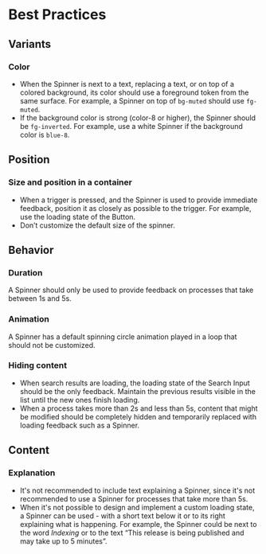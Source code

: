 # Best Practices

## Variants

### Color

- When the Spinner is next to a text, replacing a text, or on top of a colored background, its color should use a foreground token from the same surface. For example, a Spinner on top of `bg-muted` should use `fg-muted`.
- If the background color is strong (color-8 or higher), the Spinner should be `fg-inverted`. For example, use a white Spinner if the background color is `blue-8`.

## Position

### Size and position in a container

- When a trigger is pressed, and the Spinner is used to provide immediate feedback, position it as closely as possible to the trigger. For example, use the loading state of the Button.
- Don’t customize the default size of the spinner.

## Behavior

### Duration

A Spinner should only be used to provide feedback on processes that take between 1s and 5s.

### Animation

A Spinner has a default spinning circle animation played in a loop that should not be customized.

### Hiding content

- When search results are loading, the loading state of the Search Input should be the only feedback. Maintain the previous results visible in the list until the new ones finish loading.
- When a process takes more than 2s and less than 5s, content that might be modified should be completely hidden and temporarily replaced with loading feedback such as a Spinner.

## Content

### Explanation

- It's not recommended to include text explaining a Spinner, since it's not recommended to use a Spinner for processes that take more than 5s.
- When it's not possible to design and implement a custom loading state, a Spinner can be used - with a short text below it or to its right explaining what is happening. For example, the Spinner could be next to the word _Indexing_ or to the text “This release is being published and may take up to 5 minutes”.
